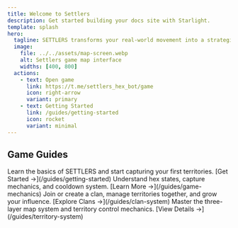 ```yaml
---
title: Welcome to Settlers
description: Get started building your docs site with Starlight.
template: splash
hero:
  tagline: SETTLERS transforms your real-world movement into a strategic territory control game. Capture hexagonal territories by visiting locations, join clans, and compete for influence on the global map - all through Telegram.
  image:
    file: ../../assets/map-screen.webp
    alt: Settlers game map interface
    widths: [400, 800]
  actions:
    - text: Open game
      link: https://t.me/settlers_hex_bot/game
      icon: right-arrow
      variant: primary
    - text: Getting Started
      link: /guides/getting-started
      icon: rocket
      variant: minimal
---
```



## Game Guides

<CardGrid>
	<Card title="Getting Started" icon="rocket">
		Learn the basics of SETTLERS and start capturing your first territories.
		[Get Started →](/guides/getting-started)
	</Card>
	<Card title="Game Mechanics" icon="open-book">
		Understand hex states, capture mechanics, and cooldown system.
		[Learn More →](/guides/game-mechanics)
	</Card>
	<Card title="Clan System" icon="comment">
		Join or create a clan, manage territories together, and grow your influence.
		[Explore Clans →](/guides/clan-system)
	</Card>
	<Card title="Territory System" icon="seti:webpack">
		Master the three-layer map system and territory control mechanics.
		[View Details →](/guides/territory-system)
	</Card>
</CardGrid>
